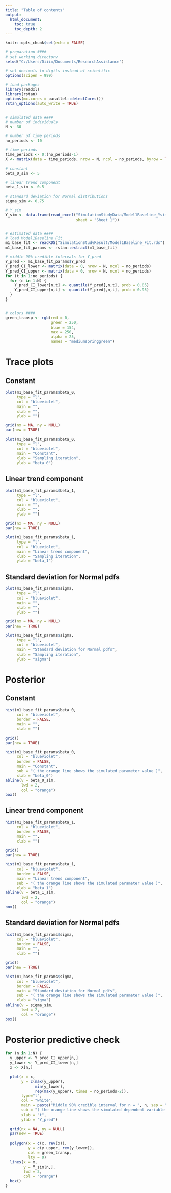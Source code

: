 ---
title: "Table of contents"
output:
  html_document:
    toc: true
    toc_depth: 2
---


```{r setup, include = FALSE}
knitr::opts_chunk$set(echo = FALSE)
```


```{r, include = FALSE}
# preparation ####
# set working directory
setwd("C:/Users/Diiim/Documents/ResearchAssistance")

# set decimals to digits instead of scientific
options(scipen = 999)

# load packages
library(readxl)
library(rstan)
options(mc.cores = parallel::detectCores())
rstan_options(auto_write = TRUE)


# simulated data ####
# number of individuals
N <- 30

# number of time periods
no_periods <- 10

# time periods
time_periods <- 0:(no_periods-1)
X <- matrix(data = time_periods, nrow = N, ncol = no_periods, byrow = TRUE)

# constant
beta_0_sim <- 5

# linear trend component
beta_1_sim <- 0.5

# standard deviation for Normal distributions
sigma_sim <- 0.75

# Y_sim
Y_sim <- data.frame(read_excel("SimulationStudyData/Model1Baseline_Ysim.xlsx",
                               sheet = "Sheet 1"))


# estimated data ####
# load Model1Baseline_Fit
m1_base_fit <- readRDS("SimulationStudyResult/Model1Baseline_Fit.rds")
m1_base_fit_params <- rstan::extract(m1_base_fit)

# middle 90% credible intervals for Y_pred
Y_pred <- m1_base_fit_params$Y_pred
Y_pred_CI_lower <- matrix(data = 0, nrow = N, ncol = no_periods)
Y_pred_CI_upper <- matrix(data = 0, nrow = N, ncol = no_periods)
for (t in 1:no_periods) {
  for (n in 1:N) {
    Y_pred_CI_lower[n,t] <- quantile(Y_pred[,n,t], prob = 0.05)
    Y_pred_CI_upper[n,t] <- quantile(Y_pred[,n,t], prob = 0.95)
  }
}


# colors ####
green_transp <- rgb(red = 0,
                    green = 250,
                    blue = 154,
                    max = 250,
                    alpha = 25,
                    names = "mediumspringgreen")
```


# Trace plots
## Constant
```{r}
plot(m1_base_fit_params$beta_0,
     type = "l",
     col = "blueviolet",
     main = "",
     xlab = "",
     ylab = "")

grid(nx = NA, ny = NULL)
par(new = TRUE)

plot(m1_base_fit_params$beta_0,
     type = "l",
     col = "blueviolet",
     main = "Constant",
     xlab = "Sampling iteration",
     ylab = "beta_0")
```


## Linear trend component
```{r}
plot(m1_base_fit_params$beta_1,
     type = "l",
     col = "blueviolet",
     main = "",
     xlab = "",
     ylab = "")

grid(nx = NA, ny = NULL)
par(new = TRUE)

plot(m1_base_fit_params$beta_1,
     type = "l",
     col = "blueviolet",
     main = "Linear trend component",
     xlab = "Sampling iteration",
     ylab = "beta_1")
```


## Standard deviation for Normal pdfs
```{r}
plot(m1_base_fit_params$sigma,
     type = "l",
     col = "blueviolet",
     main = "",
     xlab = "",
     ylab = "")

grid(nx = NA, ny = NULL)
par(new = TRUE)

plot(m1_base_fit_params$sigma,
     type = "l",
     col = "blueviolet",
     main = "Standard deviation for Normal pdfs",
     xlab = "Sampling iteration",
     ylab = "sigma")
```


# Posterior
## Constant
```{r}
hist(m1_base_fit_params$beta_0,
     col = "blueviolet",
     border = FALSE,
     main = "",
     xlab = "")

grid()
par(new = TRUE)

hist(m1_base_fit_params$beta_0,
     col = "blueviolet",
     border = FALSE,
     main = "Constant",
     sub = "( the orange line shows the simulated parameter value )",
     xlab = "beta_0")
abline(v = beta_0_sim,
       lwd = 2,
       col = "orange")
box()
```


## Linear trend component
```{r}
hist(m1_base_fit_params$beta_1,
     col = "blueviolet",
     border = FALSE,
     main = "",
     xlab = "")

grid()
par(new = TRUE)

hist(m1_base_fit_params$beta_1,
     col = "blueviolet",
     border = FALSE,
     main = "Linear trend component",
     sub = "( the orange line shows the simulated parameter value )",
     xlab = "beta_1")
abline(v = beta_1_sim,
       lwd = 2,
       col = "orange")
box()
```


## Standard deviation for Normal pdfs
```{r}
hist(m1_base_fit_params$sigma,
     col = "blueviolet",
     border = FALSE,
     main = "",
     xlab = "")

grid()
par(new = TRUE)

hist(m1_base_fit_params$sigma,
     col = "blueviolet",
     border = FALSE,
     main = "Standard deviation for Normal pdfs",
     sub = "( the orange line shows the simulated parameter value )",
     xlab = "sigma")
abline(v = sigma_sim,
       lwd = 2,
       col = "orange")
box()
```


# Posterior predictive check
```{r}
for (n in 1:N) {
  y_upper <- Y_pred_CI_upper[n,]
  y_lower <- Y_pred_CI_lower[n,]
  x <- X[n,]
  
  plot(x = x,
       y = c(max(y_upper),
             min(y_lower),
             rep(max(y_upper), times = no_periods-2)),
       type="l",
       col = "white",
       main = paste("Middle 90% credible interval for n = ", n, sep = ""),
       sub = "( the orange line shows the simulated dependent variable )",
       xlab = "t",
       ylab = "Y_pred")
  
  grid(nx = NA, ny = NULL)
  par(new = TRUE)
  
  polygon(x = c(x, rev(x)),
          y = c(y_upper, rev(y_lower)),
          col = green_transp,
          lty = 0)
  lines(x = x,
        y = Y_sim[n,],
        lwd = 2,
        col = "orange")
  box()
}
```



